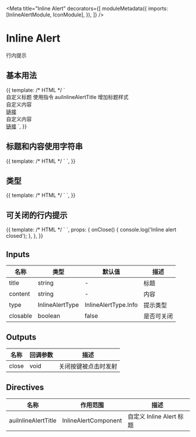 

<Meta
  title="Inline Alert"
  decorators={[
    moduleMetadata({
      imports: [InlineAlertModule, IconModule],
    }),
  ]}
/>

# Inline Alert

行内提示

## 基本用法

<Preview>
  <Story name="basic" height="200px">
    {{
      template: /* HTML */ `
        <aui-inline-alert>
          <div auiInlineAlertTitle>
            自定义标题 使用指令 auiInlineAlertTitle 增加标题样式
          </div>
          <div>自定义内容</div>
          <a href="javascript:void(0)">链接</a>
        </aui-inline-alert>
        <aui-inline-alert>
          <div>自定义内容</div>
          <a href="javascript:void(0)">链接</a>
        </aui-inline-alert>
      `,
    }}
  </Story>
</Preview>

## 标题和内容使用字符串

<Preview>
  <Story name="string" height="200px">
    {{
      template: /* HTML */ `
        <aui-inline-alert
          title="字符串标题"
          content="字符串内容"
        ></aui-inline-alert>
        <aui-inline-alert content="字符串内容"></aui-inline-alert>
      `,
    }}
  </Story>
</Preview>

## 类型

<Preview>
  <Story name="type" height="600px">
    {{
      template: /* HTML */ `
        <aui-inline-alert
          title="默认标题"
          content="默认内容"
        ></aui-inline-alert>
        <aui-inline-alert
          title="信息标题"
          content="信息内容"
          type="info"
        ></aui-inline-alert>
        <aui-inline-alert
          title="成功标题"
          content="成功内容"
          type="success"
        ></aui-inline-alert>
        <aui-inline-alert
          title="警告标题"
          content="警告内容"
          type="warning"
        ></aui-inline-alert>
        <aui-inline-alert
          title="错误标题"
          content="错误内容"
          type="error"
        ></aui-inline-alert>
      `,
    }}
  </Story>
</Preview>

## 可关闭的行内提示

<Preview>
  <Story name="closable" height="200px">
    {{
      template: /* HTML */ `
        <aui-inline-alert
          title="可关闭的提示 标题"
          content="可关闭的提示 内容"
          [closable]="true"
          (close)="onClose()"
        ></aui-inline-alert>
        <aui-inline-alert
          content="可关闭的提示 内容"
          [closable]="true"
          (close)="onClose()"
        ></aui-inline-alert>
      `,
      props: {
        onClose() {
          console.log('Inline alert closed');
        },
      },
    }}
  </Story>
</Preview>

## Inputs

| 名称     | 类型            | 默认值               | 描述       |
| -------- | --------------- | -------------------- | ---------- |
| title    | string          | -                    | 标题       |
| content  | string          | -                    | 内容       |
| type     | InlineAlertType | InlineAlertType.Info | 提示类型   |
| closable | boolean         | false                | 是否可关闭 |

## Outputs

| 名称  | 回调参数 | 描述                 |
| ----- | -------- | -------------------- |
| close | void     | 关闭按键被点击时发射 |

## Directives

| 名称                | 作用范围             | 描述                     |
| ------------------- | -------------------- | ------------------------ |
| auiInlineAlertTitle | InlineAlertComponent | 自定义 Inline Alert 标题 |
